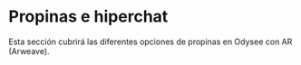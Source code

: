 # Propinas e hiperchat

Esta sección cubrirá las diferentes opciones de propinas en Odysee con AR (Arweave).

<CategoryCards/>
